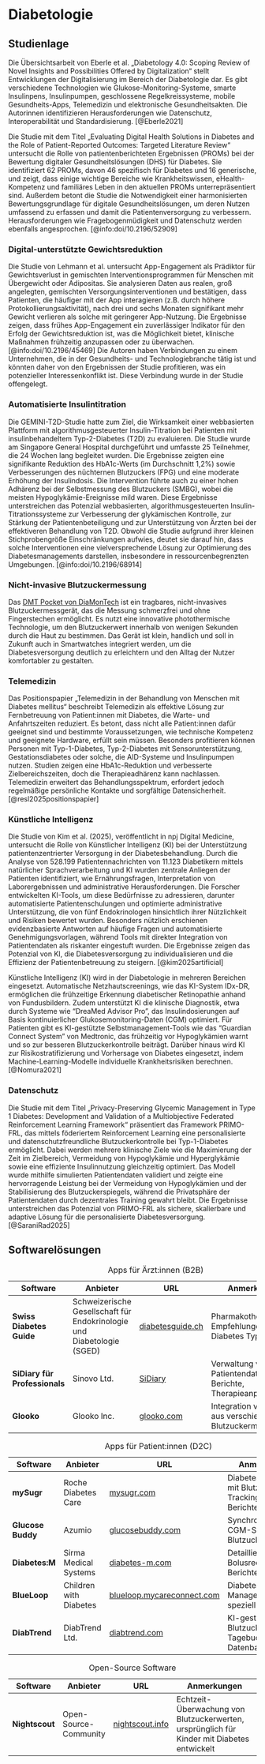 # Diabetologie

## Studienlage

Die Übersichtsarbeit von Eberle et al. „Diabetology 4.0: Scoping Review of Novel Insights and Possibilities Offered by Digitalization“ stellt Entwicklungen der Digitalisierung im Bereich der Diabetologie dar. Es gibt verschiedene Technologien wie Glukose-Monitoring-Systeme, smarte Insulinpens, Insulinpumpen, geschlossene Regelkreissysteme, mobile Gesundheits-Apps, Telemedizin und elektronische Gesundheitsakten. Die Autorinnen identifizieren Herausforderungen wie Datenschutz, Interoperabilität und Standardisierung. [@Eberle2021]

Die Studie mit dem Titel „Evaluating Digital Health Solutions in Diabetes and the Role of Patient-Reported Outcomes: Targeted Literature Review“ untersucht die Rolle von patientenberichteten Ergebnissen (PROMs) bei der Bewertung digitaler Gesundheitslösungen (DHS) für Diabetes. Sie identifiziert 62 PROMs, davon 46 spezifisch für Diabetes und 16 generische, und zeigt, dass einige wichtige Bereiche wie Krankheitswissen, eHealth-Kompetenz und familiäres Leben in den aktuellen PROMs unterrepräsentiert sind. Außerdem betont die Studie die Notwendigkeit einer harmonisierten Bewertungsgrundlage für digitale Gesundheitslösungen, um deren Nutzen umfassend zu erfassen und damit die Patientenversorgung zu verbessern. Herausforderungen wie Fragebogenmüdigkeit und Datenschutz werden ebenfalls angesprochen. [@info:doi/10.2196/52909]

### Digital-unterstützte Gewichtsreduktion

Die Studie von Lehmann et al. untersucht App-Engagement als Prädiktor für Gewichtsverlust in gemischten Interventionsprogrammen für Menschen mit Übergewicht oder Adipositas. Sie analysieren Daten aus realen, groß angelegten, gemischten Versorgungsinterventionen und bestätigen, dass Patienten, die häufiger mit der App interagieren (z.B. durch höhere Protokollierungsaktivität), nach drei und sechs Monaten signifikant mehr Gewicht verlieren als solche mit geringerer App-Nutzung. Die Ergebnisse zeigen, dass frühes App-Engagement ein zuverlässiger Indikator für den Erfolg der Gewichtsreduktion ist, was die Möglichkeit bietet, klinische Maßnahmen frühzeitig anzupassen oder zu überwachen. [@info:doi/10.2196/45469] Die Autoren haben Verbindungen zu einem Unternehmen, die in der Gesundheits- und Technologiebranche tätig ist und könnten daher von den Ergebnissen der Studie profitieren, was ein potenzieller Interessenkonflikt ist. Diese Verbindung wurde in der Studie offengelegt.

### Automatisierte Insulintitration

Die GEMINI-T2D-Studie hatte zum Ziel, die Wirksamkeit einer webbasierten Plattform mit algorithmusgesteuerter Insulin-Titration bei Patienten mit insulinbehandeltem Typ-2-Diabetes (T2D) zu evaluieren. Die Studie wurde am Singapore General Hospital durchgeführt und umfasste 25 Teilnehmer, die 24 Wochen lang begleitet wurden. Die Ergebnisse zeigten eine signifikante Reduktion des HbA1c-Werts (im Durchschnitt 1,2%) sowie Verbesserungen des nüchternen Blutzuckers (FPG) und eine moderate Erhöhung der Insulindosis. Die Intervention führte auch zu einer hohen Adhärenz bei der Selbstmessung des Blutzuckers (SMBG), wobei die meisten Hypoglykämie-Ereignisse mild waren. Diese Ergebnisse unterstreichen das Potenzial webbasierten, algorithmusgesteuerten Insulin-Titrationssysteme zur Verbesserung der glykämischen Kontrolle, zur Stärkung der Patientenbeteiligung und zur Unterstützung von Ärzten bei der effektiveren Behandlung von T2D. Obwohl die Studie aufgrund ihrer kleinen Stichprobengröße Einschränkungen aufwies, deutet sie darauf hin, dass solche Interventionen eine vielversprechende Lösung zur Optimierung des Diabetesmanagements darstellen, insbesondere in ressourcenbegrenzten Umgebungen. [@info:doi/10.2196/68914]

### Nicht-invasive Blutzuckermessung

Das [DMT Pocket von DiaMonTech](https://www.diamontech.de/loesungen/d-pocket) ist ein tragbares, nicht-invasives Blutzuckermessgerät, das die Messung schmerzfrei und ohne Fingerstechen ermöglicht. Es nutzt eine innovative photothermische Technologie, um den Blutzuckerwert innerhalb von wenigen Sekunden durch die Haut zu bestimmen. Das Gerät ist klein, handlich und soll in Zukunft auch in Smartwatches integriert werden, um die Diabetesversorgung deutlich zu erleichtern und den Alltag der Nutzer komfortabler zu gestalten.

### Telemedizin

Das Positionspapier „Telemedizin in der Behandlung von Menschen mit Diabetes mellitus“ beschreibt Telemedizin als effektive Lösung zur Fernbetreuung von Patient:innen mit Diabetes, die Warte- und Anfahrtszeiten reduziert. Es betont, dass nicht alle Patient:innen dafür geeignet sind und bestimmte Voraussetzungen, wie technische Kompetenz und geeignete Hardware, erfüllt sein müssen. Besonders profitieren können Personen mit Typ-1-Diabetes, Typ-2-Diabetes mit Sensorunterstützung, Gestationsdiabetes oder solche, die AID-Systeme und Insulinpumpen nutzen. Studien zeigen eine HbA1c-Reduktion und verbesserte Zielbereichszeiten, doch die Therapieadhärenz kann nachlassen. Telemedizin erweitert das Behandlungsspektrum, erfordert jedoch regelmäßige persönliche Kontakte und sorgfältige Datensicherheit. [@resl2025positionspapier]

### Künstliche Intelligenz

Die Studie von Kim et al. (2025), veröffentlicht in npj Digital Medicine, untersucht die Rolle von Künstlicher Intelligenz (KI) bei der Unterstützung patientenzentrierter Versorgung in der Diabetesbehandlung. Durch die Analyse von 528.199 Patientennachrichten von 11.123 Diabetikern mittels natürlicher Sprachverarbeitung und KI wurden zentrale Anliegen der Patienten identifiziert, wie Ernährungsfragen, Interpretation von Laborergebnissen und administrative Herausforderungen. Die Forscher entwickelten KI-Tools, um diese Bedürfnisse zu adressieren, darunter automatisierte Patientenschulungen und optimierte administrative Unterstützung, die von fünf Endokrinologen hinsichtlich ihrer Nützlichkeit und Risiken bewertet wurden. Besonders nützlich erschienen evidenzbasierte Antworten auf häufige Fragen und automatisierte Genehmigungsvorlagen, während Tools mit direkter Integration von Patientendaten als riskanter eingestuft wurden. Die Ergebnisse zeigen das Potenzial von KI, die Diabetesversorgung zu individualisieren und die Effizienz der Patientenbetreuung zu steigern. [@kim2025artificial]

Künstliche Intelligenz (KI) wird in der Diabetologie in mehreren Bereichen eingesetzt. Automatische Netzhautscreenings, wie das KI-System IDx-DR, ermöglichen die frühzeitige Erkennung diabetischer Retinopathie anhand von Fundusbildern. Zudem unterstützt KI die klinische Diagnostik, etwa durch Systeme wie "DreaMed Advisor Pro", das Insulindosierungen auf Basis kontinuierlicher Glukosemonitoring-Daten (CGM) optimiert. Für Patienten gibt es KI-gestützte Selbstmanagement-Tools wie das "Guardian Connect System" von Medtronic, das frühzeitig vor Hypoglykämien warnt und so zur besseren Blutzuckerkontrolle beiträgt. Darüber hinaus wird KI zur Risikostratifizierung und Vorhersage von Diabetes eingesetzt, indem Machine-Learning-Modelle individuelle Krankheitsrisiken berechnen. [@Nomura2021]

### Datenschutz

Die Studie mit dem Titel „Privacy-Preserving Glycemic Management in Type 1 Diabetes: Development and Validation of a Multiobjective Federated Reinforcement Learning Framework“ präsentiert das Framework PRIMO-FRL, das mittels föderiertem Reinforcement Learning eine personalisierte und datenschutzfreundliche Blutzuckerkontrolle bei Typ-1-Diabetes ermöglicht. Dabei werden mehrere klinische Ziele wie die Maximierung der Zeit im Zielbereich, Vermeidung von Hypoglykämie und Hyperglykämie sowie eine effiziente Insulinnutzung gleichzeitig optimiert. Das Modell wurde mithilfe simulierten Patientendaten validiert und zeigte eine hervorragende Leistung bei der Vermeidung von Hypoglykämien und der Stabilisierung des Blutzuckerspiegels, während die Privatsphäre der Patientendaten durch dezentrales Training gewahrt bleibt. Die Ergebnisse unterstreichen das Potenzial von PRIMO-FRL als sichere, skalierbare und adaptive Lösung für die personalisierte Diabetesversorgung. [@SaraniRad2025]

## Softwarelösungen

| Software                  | Anbieter                                   | URL                                          | Anmerkungen                                                                                     |
|---------------------------|-------------------------------------------|----------------------------------------------|------------------------------------------------------------------------------------------------|
| **Swiss Diabetes Guide**  | Schweizerische Gesellschaft für Endokrinologie und Diabetologie (SGED) | [diabetesguide.ch](https://www.diabetesguide.ch/de/about) | Pharmakotherapie-Empfehlungen für Diabetes Typ 2                                              |
| **SiDiary für Professionals** | Sinovo Ltd.                           | [SiDiary](https://www.sidiary.de)          | Verwaltung von Patientendaten, Berichte, Therapieanpassung                                    |
| **Glooko**               | Glooko Inc.                                | [glooko.com](https://www.glooko.com)       | Integration von Daten aus verschiedenen Blutzuckermessgeräten                                 |

: Apps für Ärzt:innen (B2B)

| Software        | Anbieter                          | URL                                          | Anmerkungen                                                                                     |
|----------------|----------------------------------|----------------------------------------------|------------------------------------------------------------------------------------------------|
| **mySugr**     | Roche Diabetes Care             | [mysugr.com](https://mysugr.com)            | Diabetes-Tagebuch mit Blutzucker-Tracking und Berichten                                         |
| **Glucose Buddy** | Azumio                        | [glucosebuddy.com](https://www.glucosebuddy.com/) | Synchronisation mit CGM-Systemen, Blutzuckerprotokoll                                          |
| **Diabetes:M** | Sirma Medical Systems           | [diabetes-m.com](https://diabetes-m.com/)   | Detaillierte Analyse, Bolusrechner, Berichte                                                                                                          |
| **BlueLoop**   | Children with Diabetes         | [blueloop.mycareconnect.com](https://blueloop.mycareconnect.com/) | Diabetes-Management speziell für Kinder                                                        |
| **DiabTrend**  | DiabTrend Ltd.                  | [diabtrend.com](https://diabtrend.com/)     | KI-gestützte Blutzuckerprognose, Tagebuch, Rezept-Datenbank                                    |

: Apps für Patient:innen (D2C)

| Software        | Anbieter                          | URL                                          | Anmerkungen                                                                                     |
|----------------|----------------------------------|----------------------------------------------|------------------------------------------------------------------------------------------------|
| **Nightscout**           | Open-Source-Community                      | [nightscout.info](http://www.nightscout.info/) | Echtzeit-Überwachung von Blutzuckerwerten, ursprünglich für Kinder mit Diabetes entwickelt  |

: Open-Source Software
